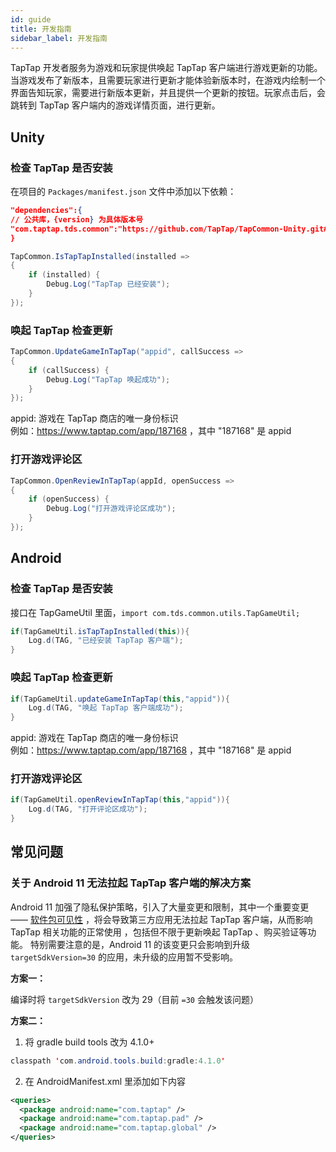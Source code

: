 ```yaml
---
id: guide
title: 开发指南
sidebar_label: 开发指南
---
```


TapTap 开发者服务为游戏和玩家提供唤起 TapTap 客户端进行游戏更新的功能。当游戏发布了新版本，且需要玩家进行更新才能体验新版本时，在游戏内绘制一个界面告知玩家，需要进行新版本更新，并且提供一个更新的按钮。玩家点击后，会跳转到 TapTap 客户端内的游戏详情页面，进行更新。

## Unity

### 检查 TapTap 是否安装

在项目的 `Packages/manifest.json` 文件中添加以下依赖：

```json
"dependencies":{
// 公共库，{version} 为具体版本号
"com.taptap.tds.common":"https://github.com/TapTap/TapCommon-Unity.git#{version}",
}
```

```cs
TapCommon.IsTapTapInstalled(installed =>
{
    if (installed) {
        Debug.Log("TapTap 已经安装");
    }
});

```

### 唤起 TapTap 检查更新

```cs
TapCommon.UpdateGameInTapTap("appid", callSuccess =>
{
    if (callSuccess) {
        Debug.Log("TapTap 唤起成功");
    }
});
```

appid: 游戏在 TapTap 商店的唯一身份标识  
例如：https://www.taptap.com/app/187168 ，其中 "187168" 是 appid

### 打开游戏评论区

```cs
TapCommon.OpenReviewInTapTap(appId, openSuccess =>
{
    if (openSuccess) {
        Debug.Log("打开游戏评论区成功");
    }
});

```

## Android

### 检查 TapTap 是否安装

接口在 TapGameUtil 里面，`import com.tds.common.utils.TapGameUtil;`

```java
if(TapGameUtil.isTapTapInstalled(this)){
    Log.d(TAG, "已经安装 TapTap 客户端");
}
```

### 唤起 TapTap 检查更新

```java
if(TapGameUtil.updateGameInTapTap(this,"appid")){
    Log.d(TAG, "唤起 TapTap 客户端成功");
}
```

appid: 游戏在 TapTap 商店的唯一身份标识  
例如：https://www.taptap.com/app/187168 ，其中 "187168" 是 appid

### 打开游戏评论区

```java
if(TapGameUtil.openReviewInTapTap(this,"appid")){
    Log.d(TAG, "打开评论区成功");
}

```

## 常见问题

### 关于 Android 11 无法拉起 TapTap 客户端的解决方案

Android 11 加强了隐私保护策略，引入了大量变更和限制，其中一个重要变更 —— [软件包可见性](https://developer.android.com/about/versions/11/privacy/package-visibility) ，将会导致第三方应用无法拉起 TapTap 客户端，从而影响 TapTap 相关功能的正常使用 ，包括但不限于更新唤起 TapTap 、购买验证等功能。
特别需要注意的是，Android 11 的该变更只会影响到升级 `targetSdkVersion=30` 的应用，未升级的应用暂不受影响。

**方案一：**

编译时将 `targetSdkVersion` 改为 29（目前 `=30` 会触发该问题）

**方案二：**

1. 将 gradle build tools 改为 4.1.0+

```java
classpath 'com.android.tools.build:gradle:4.1.0'
```

2. 在 AndroidManifest.xml 里添加如下内容

```xml
<queries>
  <package android:name="com.taptap" />
  <package android:name="com.taptap.pad" />
  <package android:name="com.taptap.global" />
</queries>
```
